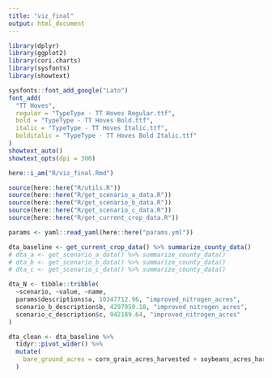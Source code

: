 ```yaml
---
title: "viz_final"
output: html_document
---
```


```r

library(dplyr)
library(ggplot2)
library(cori.charts)
library(sysfonts)
library(showtext)

sysfonts::font_add_google("Lato")
font_add(
  "TT Hoves",
  regular = "TypeType - TT Hoves Regular.ttf",
  bold = "TypeType - TT Hoves Bold.ttf",
  italic = "TypeType - TT Hoves Italic.ttf",
  bolditalic = "TypeType - TT Hoves Bold Italic.ttf"
)
showtext_auto()
showtext_opts(dpi = 300)

here::i_am("R/viz_final.Rmd")

source(here::here("R/utils.R"))
source(here::here("R/get_scenario_a_data.R"))
source(here::here("R/get_scenario_b_data.R"))
source(here::here("R/get_scenario_c_data.R"))
source(here::here("R/get_current_crop_data.R"))

```


```r

params <- yaml::read_yaml(here::here("params.yml"))

dta_baseline <- get_current_crop_data() %>% summarize_county_data()
# dta_a <- get_scenario_a_data() %>% summarize_county_data()
# dta_b <- get_scenario_b_data() %>% summarize_county_data()
# dta_c <- get_scenario_c_data() %>% summarize_county_data()

dta_N <- tibble::tribble(
  ~scenario, ~value, ~name,
  params$descriptions$a, 10347712.96, "improved_nitrogen_acres",
  scenario_b_description$b, 4297959.18, "improved_nitrogen_acres",
  scenario_c_description$c, 942189.64, "improved_nitrogen_acres"
)

```

```r

dta_clean <- dta_baseline %>%
  tidyr::pivot_wider() %>%
  mutate(
    bare_ground_acres = corn_grain_acres_harvested + soybeans_acres_harvested - cover_crop_acres_planted
  )

```


```r



```
